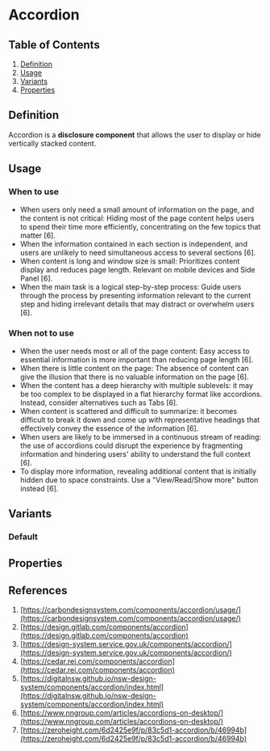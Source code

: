 


# Accordion 

## Table of Contents
   1. [Definition](#definition)
   2. [Usage](#usage)
   3. [Variants](#Variants)
   4. [Properties](#Properties)

<Meta title="Components/Accordion/Doc" />

## Definition
Accordion is a **disclosure component** that allows the user to display or hide vertically stacked content.

## Usage
### When to use
- When users only need a small amount of information on the page, and the content is not critical: Hiding most of the page content helps users to spend their time more efficiently, concentrating on the few topics that matter [6].
- When the information contained in each section is independent, and users are unlikely to need simultaneous access to several sections [6].
- When content is long and window size is small: Prioritizes content display and reduces page length. Relevant on mobile devices and Side Panel [6].
- When the main task is a logical step-by-step process: Guide users through the process by presenting information relevant to the current step and hiding irrelevant details that may distract or overwhelm users [6].

### When not to use
- When the user needs most or all of the page content: Easy access to essential information is more important than reducing page length [6].
- When there is little content on the page: The absence of content can give the illusion that there is no valuable information on the page [6].
- When the content has a deep hierarchy with multiple sublevels: it may be too complex to be displayed in a flat hierarchy format like accordions. Instead, consider alternatives such as Tabs [6].
- When content is scattered and difficult to summarize: it becomes difficult to break it down and come up with representative headings that effectively convey the essence of the information [6].
- When users are likely to be immersed in a continuous stream of reading: the use of accordions could disrupt the experience by fragmenting information and hindering users' ability to understand the full context [6].
- To display more information, revealing additional content that is initially hidden due to space constraints. Use a "View/Read/Show more" button instead [6].

## Variants
### Default

<Story of={AccordionStories.Default} />

## Properties
<ArgTypes of={Accordion} />

## References
1. [https://carbondesignsystem.com/components/accordion/usage/](https://carbondesignsystem.com/components/accordion/usage/)
2. [https://design.gitlab.com/components/accordion](https://design.gitlab.com/components/accordion)
3. [https://design-system.service.gov.uk/components/accordion/](https://design-system.service.gov.uk/components/accordion/)
4. [https://cedar.rei.com/components/accordion](https://cedar.rei.com/components/accordion)
5. [https://digitalnsw.github.io/nsw-design-system/components/accordion/index.html](https://digitalnsw.github.io/nsw-design-system/components/accordion/index.html)
6. [https://www.nngroup.com/articles/accordions-on-desktop/](https://www.nngroup.com/articles/accordions-on-desktop/)
7. [https://zeroheight.com/6d2425e9f/p/83c5d1-accordion/b/46994b](https://zeroheight.com/6d2425e9f/p/83c5d1-accordion/b/46994b)
